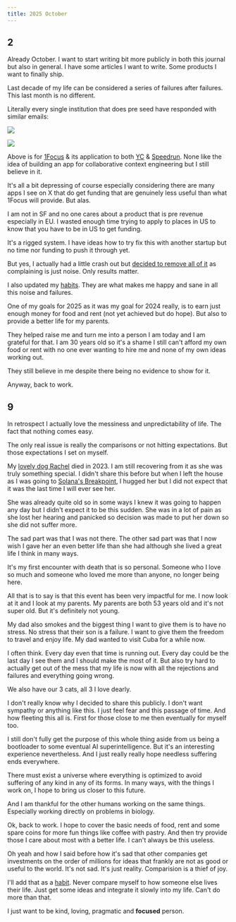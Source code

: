 ```yaml
---
title: 2025 October
---
```


## 2

Already October. I want to start writing bit more publicly in both this journal but also in general. I have some articles I want to write. Some products I want to finally ship.

Last decade of my life can be considered a series of failures after failures. This last month is no different.

Literally every single institution that does pre seed have responded with similar emails:

![](https://raw.githubusercontent.com/nikitavoloboev/media/main/nikiv/25-oct/speedrun-fail.png)

![](https://raw.githubusercontent.com/nikitavoloboev/media/main/nikiv/25-oct/yc-fail.png)

Above is for [1Focus](https://1focus.ai) & its application to both [YC](https://ycombinator.com) & [Speedrun](https://speedrun.a16z.com). None like the idea of building an app for collaborative context engineering but I still believe in it.

It's all a bit depressing of course especially considering there are many apps I see on X that do get funding that are genuinely less useful than what 1Focus will provide. But alas.

I am not in SF and no one cares about a product that is pre revenue especially in EU. I wasted enough time trying to apply to places in US to know that you have to be in US to get funding.

It's a rigged system. I have ideas how to try fix this with another startup but no time nor funding to push it through yet.

But yes, I actually had a little crash out but [decided to remove all of it](https://github.com/nikitavoloboev/nikiv/commit/8b1f63a50712fd3958d07854a96e26ce02b862b1) as complaining is just noise. Only results matter.

I also updated my [habits](/habits). They are what makes me happy and sane in all this noise and failures.

One of my goals for 2025 as it was my goal for 2024 really, is to earn just enough money for food and rent (not yet achieved but do hope). But also to provide a better life for my parents.

They helped raise me and turn me into a person I am today and I am grateful for that. I am 30 years old so it's a shame I still can't afford my own food or rent with no one ever wanting to hire me and none of my own ideas working out.

They still believe in me despite there being no evidence to show for it.

Anyway, back to work.

## 9

In retrospect I actually love the messiness and unpredictability of life. The fact that nothing comes easy.

The only real issue is really the comparisons or not hitting expectations. But those expectations I set on myself.

My [lovely dog Rachel](https://instagram.com/p/CsJNYrUND8x) died in 2023. I am still recovering from it as she was truly something special. I didn't share this before but when I left the house as I was going to [Solana's Breakpoint](https://solana.com/breakpoint), I hugged her but I did not expect that it was the last time I will ever see her.

She was already quite old so in some ways I knew it was going to happen any day but I didn't expect it to be this sudden. She was in a lot of pain as she lost her hearing and panicked so decision was made to put her down so she did not suffer more.

The sad part was that I was not there. The other sad part was that I now wish I gave her an even better life than she had although she lived a great life I think in many ways.

It's my first encounter with death that is so personal. Someone who I love so much and someone who loved me more than anyone, no longer being here.

All that is to say is that this event has been very impactful for me. I now look at it and I look at my parents. My parents are both 53 years old and it's not super old. But it's definitely not young.

My dad also smokes and the biggest thing I want to give them is to have no stress. No stress that their son is a failure. I want to give them the freedom to travel and enjoy life. My dad wanted to visit Cuba for a while now.

I often think. Every day even that time is running out. Every day could be the last day I see them and I should make the most of it. But also try hard to actually get out of the mess that my life is now with all the rejections and failures and everything going wrong.

We also have our 3 cats, all 3 I love dearly.

I don't really know why I decided to share this publicly. I don't want sympathy or anything like this. I just feel fear and this passage of time. And how fleeting this all is. First for those close to me then eventually for myself too.

I still don't fully get the purpose of this whole thing aside from us being a bootloader to some eventual AI superintelligence. But it's an interesting experience nevertheless. And I just really really hope needless suffering ends everywhere.

There must exist a universe where everything is optimized to avoid suffering of any kind in any of its forms. In many ways, with the things I work on, I hope to bring us closer to this future.

And I am thankful for the other humans working on the same things. Especially working directly on problems in biology.

Ok, back to work. I hope to cover the basic needs of food, rent and some spare coins for more fun things like coffee with pastry. And then try provide those I care about most with a better life. I can't always be this useless.

Oh yeah and how I said before how it's sad that other companies get investments on the order of millions for ideas that frankly are not as good or useful to the world. It's not sad. It's just reality. Comparision is a thief of joy.

I'll add that as a [habit](/habits). Never compare myself to how someone else lives their life. Just get some ideas and integrate it slowly into my life. Can't do more than that.

I just want to be kind, loving, pragmatic and **focused** person.
